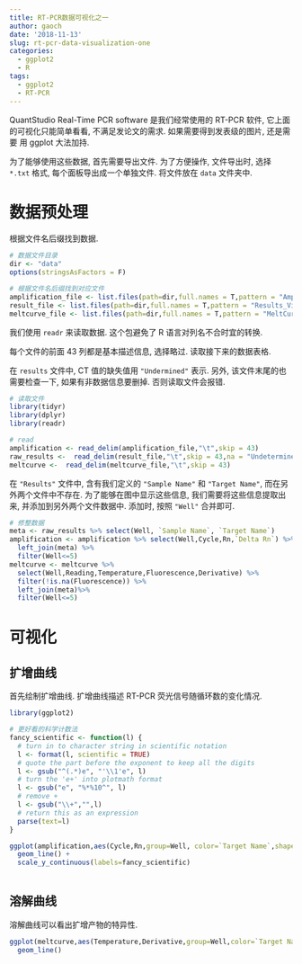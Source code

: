 ```yaml
---
title: RT-PCR数据可视化之一
author: gaoch
date: '2018-11-13'
slug: rt-pcr-data-visualization-one
categories:
  - ggplot2
  - R
tags:
  - ggplot2
  - RT-PCR
---
```


QuantStudio Real-Time PCR software 是我们经常使用的 RT-PCR 软件, 它上面的可视化只能简单看看, 不满足发论文的需求. 如果需要得到发表级的图片, 还是需要 用 ggplot 大法加持.

为了能够使用这些数据, 首先需要导出文件. 为了方便操作, 文件导出时, 选择 `*.txt` 格式, 每个面板导出成一个单独文件. 将文件放在 `data` 文件夹中.

# 数据预处理

根据文件名后缀找到数据.

```r
# 数据文件目录
dir <- "data"
options(stringsAsFactors = F)

# 根据文件名后缀找到对应文件
amplification_file <- list.files(path=dir,full.names = T,pattern = "Amplification Data_ViiA7_export.txt")
result_file <- list.files(path=dir,full.names = T,pattern = "Results_ViiA7_export.txt")
meltcurve_file <- list.files(path=dir,full.names = T,pattern = "MeltCurve Data_ViiA7_export.txt")
```

我们使用 `readr` 来读取数据. 这个包避免了 R 语言对列名不合时宜的转换. 

每个文件的前面 43 列都是基本描述信息, 选择略过. 读取接下来的数据表格.

在 `results` 文件中, CT 值的缺失值用 `"Undermined"` 表示. 另外, 该文件末尾的也需要检查一下, 如果有非数据信息要删掉. 否则读取文件会报错.

```r
# 读取文件
library(tidyr)
library(dplyr)
library(readr)

# read
amplification <- read_delim(amplification_file,"\t",skip = 43)
raw_results <-  read_delim(result_file,"\t",skip = 43,na = "Undetermined")
meltcurve <-  read_delim(meltcurve_file,"\t",skip = 43)
```


在 `"Results"` 文件中, 含有我们定义的 `"Sample Name"` 和 `"Target Name"`, 而在另外两个文件中不存在. 为了能够在图中显示这些信息, 我们需要将这些信息提取出来, 并添加到另外两个文件数据中. 添加时, 按照 `"Well"` 合并即可.


```r
# 修整数据
meta <- raw_results %>% select(Well, `Sample Name`, `Target Name`)
amplification <- amplification %>% select(Well,Cycle,Rn,`Delta Rn`) %>%  
  left_join(meta) %>%
  filter(Well<=5)
meltcurve <- meltcurve %>% 
  select(Well,Reading,Temperature,Fluorescence,Derivative) %>% 
  filter(!is.na(Fluorescence)) %>%
  left_join(meta)%>%
  filter(Well<=5)
```

# 可视化

## 扩增曲线

首先绘制扩增曲线. 扩增曲线描述 RT-PCR 荧光信号随循环数的变化情况.

```r
library(ggplot2)

# 更好看的科学计数法
fancy_scientific <- function(l) {
  # turn in to character string in scientific notation
  l <- format(l, scientific = TRUE)
  # quote the part before the exponent to keep all the digits
  l <- gsub("^(.*)e", "'\\1'e", l)
  # turn the 'e+' into plotmath format
  l <- gsub("e", "%*%10^", l)
  # remove +
  l <- gsub("\\+","",l)
  # return this as an expression
  parse(text=l)
}

ggplot(amplification,aes(Cycle,Rn,group=Well, color=`Target Name`,shape=`Sample Name`)) + 
  geom_line() +
  scale_y_continuous(labels=fancy_scientific)
  
```

## 溶解曲线

溶解曲线可以看出扩增产物的特异性.

```r
ggplot(meltcurve,aes(Temperature,Derivative,group=Well,color=`Target Name`)) + 
  geom_line()
```

